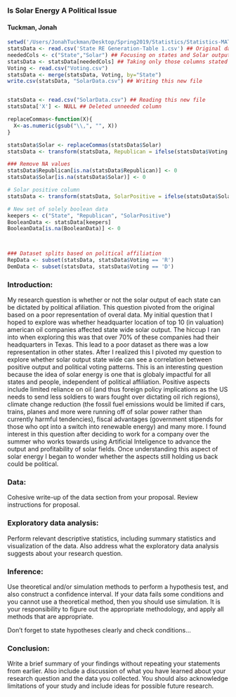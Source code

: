 <!-- Replace below with the title of your project -->
### Is Solar Energy A Political Issue


<!-- Replace below with your last and first name -->
#### Tuckman, Jonah


<!-- Enter the code required to load your data in the space below. The data will be loaded but the line of code won't show up in your write up (echo=FALSE) in order to save space-->
```r
setwd('/Users/JonahTuckman/Desktop/Spring2019/Statistics/Statistics-MATH-240/Final Project')
statsData <- read.csv('State RE Generation-Table 1.csv') ## Original dataset with many extra energy types
neededCols <- c("State","Solar") ## Focusing on states and Solar output
statsData <- statsData[neededCols] ## Taking only those columns stated above
Voting <- read.csv("Voting.csv")
statsData <- merge(statsData, Voting, by="State")
write.csv(statsData, "SolarData.csv") ## Writing this new file


statsData <- read.csv("SolarData.csv") ## Reading this new file
statsData['X'] <- NULL ## Deleted unneeded column

replaceCommas<-function(X){
  X<-as.numeric(gsub("\\,", "", X))
}

statsData$Solar <- replaceCommas(statsData$Solar)
statsData <- transform(statsData, Republican = ifelse(statsData$Voting == 'R', 1,0))

### Remove NA values
statsData$Republican[is.na(statsData$Republican)] <- 0
statsData$Solar[is.na(statsData$Solar)] <- 0

# Solar positive column
statsData <- transform(statsData, SolarPositive = ifelse(statsData$Solar > 0, 1, 0))

# New set of solely boolean data
keepers <- c("State", "Republican", "SolarPositive")
BooleanData <- statsData[keepers]
BooleanData[is.na(BooleanData)] <- 0



### Dataset splits based on political affiliation
RepData <- subset(statsData, statsData$Voting == 'R')
DemData <- subset(statsData, statsData$Voting == 'D')

```

<!-- In the remainder of the document, add R code chunks as needed -->

### Introduction:

My research question is whether or not the solar output of each state can be dictated by political afiliation. This question pivoted from the original based on a poor representation of overal data. My initial question that I hoped to explore was whether headquarter location of top 10 (in valuation) american oil companies affected state wide solar output. The hiccup I ran into when exploring this was that over 70% of these companies had their headquarters in Texas. This lead to a poor dataset as there was a low representation in other states. 
After I realized this I pivoted my question to explore whether solar output state wide can see a correlation between positive output and political voting patterns. This is an interesting question because the idea of solar energy is one that is globaly impactful for all states and people, independent of political affiliation. 
Positive aspects include limited reliance on oil (and thus foreign policy implications as the US needs to send less soldiers to wars fought over dictating oil rich regions), climate change reduction (the fossil fuel emissions would be limited if cars, trains, planes and more were running off of solar power rather than currently harmful tendencies), fiscal advantages (government stipends for those who opt into a switch into renewable energy) and many more. I found interest in this question after deciding to work for a company over the summer who works towards using Artificial Inteligence to advance the output and profitability of solar fields. Once understanding this aspect of solar energy I began to wonder whether the aspects still holding us back could be political. 



### Data:

Cohesive write-up of the data section from your proposal. Review instructions for proposal.

### Exploratory data analysis:

Perform relevant descriptive statistics, including summary statistics and visualization of the data. Also address what the exploratory data analysis suggests about your research question.

### Inference:

Use theoretical and/or simulation methods to perform a hypothesis test, and also construct a confidence interval. If your data fails some conditions and you cannot use a theoretical method, then you should use simulation. It is your responsibility to figure out the appropriate methodology, and apply all methods that are appropriate.

Don't forget to state hypotheses clearly and check conditions...

### Conclusion:

Write a brief summary of your findings without repeating your statements from earlier. Also include a discussion of what you have learned about your research question and the data you collected. You should also acknowledge limitations of your study and include ideas for possible future research.

